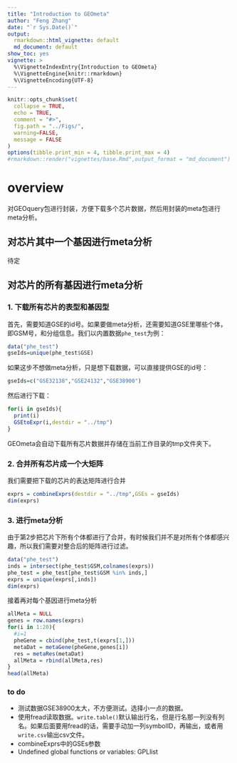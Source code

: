 ```yaml
---
title: "Introduction to GEOmeta"
author: "Feng Zhang"
date: "`r Sys.Date()`"
output:
  rmarkdown::html_vignette: default
  md_document: default
show_toc: yes
vignette: >
  %\VignetteIndexEntry{Introduction to GEOmeta} 
  %\VignetteEngine{knitr::rmarkdown} 
  %\VignetteEncoding{UTF-8}
---
```


```r
knitr::opts_chunk$set(
  collapse = TRUE,
  echo = TRUE,
  comment = "#>",
  fig.path = "../Figs/",
  warning=FALSE,
  message = FALSE
)
options(tibble.print_min = 4, tibble.print_max = 4)
#rmarkdown::render("vignettes/base.Rmd",output_format = "md_document")
```

# overview
对GEOquery包进行封装，方便下载多个芯片数据，然后用封装的meta包进行meta分析。  

## 对芯片其中一个基因进行meta分析  
待定  

## 对芯片的所有基因进行meta分析  
### 1. 下载所有芯片的表型和基因型  
首先，需要知道GSE的id号。如果要做meta分析，还需要知道GSE里哪些个体，即GSM号，和分组信息。我们以内置数据`phe_test`为例：
```r
data("phe_test")
gseIds=unique(phe_test$GSE)
```
如果这步不想做meta分析，只是想下载数据，可以直接提供GSE的id号：
```r
gseIds=c("GSE32138","GSE24132","GSE38900")
```
然后进行下载：
```r
for(i in gseIds){
  print(i)
  GSEtoExpr(i,destdir = "../tmp")
}

```
GEOmeta会自动下载所有芯片数据并存储在当前工作目录的tmp文件夹下。  


### 2. 合并所有芯片成一个大矩阵
我们需要把下载的芯片的表达矩阵进行合并
```r
exprs = combineExprs(destdir = "../tmp",GSEs = gseIds)
dim(exprs)
```

### 3. 进行meta分析
由于第2步把芯片下所有个体都进行了合并，有时候我们并不是对所有个体都感兴趣，所以我们需要对整合后的矩阵进行过滤。
```r
data("phe_test")
inds = intersect(phe_test$GSM,colnames(exprs))
phe_test = phe_test[phe_test$GSM %in% inds,]
exprs = unique(exprs[,inds])
dim(exprs)
```

接着再对每个基因进行meta分析
```r
allMeta = NULL
genes = row.names(exprs)
for(i in 1:20){
  #i=1
  pheGene = cbind(phe_test,t(exprs[1,]))
  metaDat = metaGene(pheGene,genes[i])
  res = metaRes(metaDat)
  allMeta = rbind(allMeta,res)
}
head(allMeta)
```


### to do
- 测试数据GSE38900太大，不方便测试。选择小一点的数据。  
- 使用fread读取数据。`write.table()`默认输出行名，但是行名那一列没有列名。如果后面要用fread的话，需要手动加一列symbolID，再输出，或者用`write.csv`输出csv文件。
- combineExprs中的GSEs参数
- Undefined global functions or variables:    GPLlist
